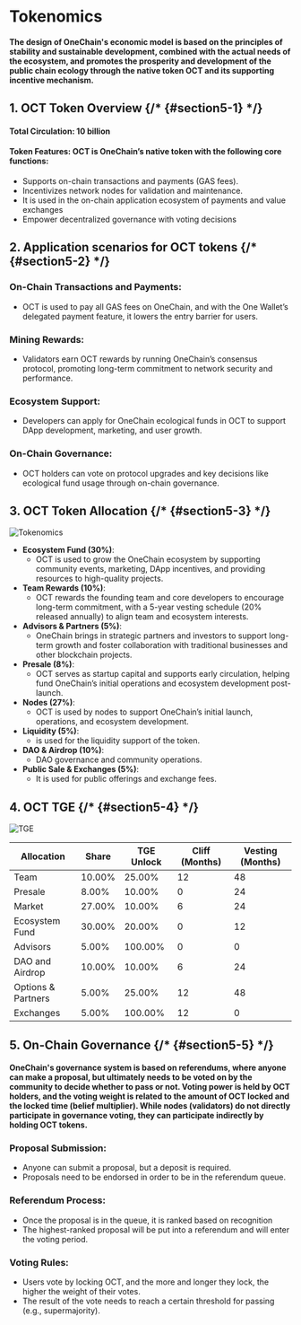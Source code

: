 
# Tokenomics 

#### The design of OneChain's economic model is based on the principles of stability and sustainable development, combined with the actual needs of the ecosystem, and promotes the prosperity and development of the public chain ecology through the native token OCT and its supporting incentive mechanism.

## 1. OCT Token Overview {/* {#section5-1} */}

#### Total Circulation: 10 billion
#### Token Features: OCT is OneChain’s native token with the following core functions:
- Supports on-chain transactions and payments (GAS fees).
- Incentivizes network nodes for validation and maintenance.
- It is used in the on-chain application ecosystem of payments and value exchanges
- Empower decentralized governance with voting decisions

## 2. Application scenarios for OCT tokens {/* {#section5-2} */}

### On-Chain Transactions and Payments:
- OCT is used to pay all GAS fees on OneChain, and with the One Wallet’s delegated payment feature, it lowers the entry barrier for users.

### Mining Rewards:
- Validators earn OCT rewards by running OneChain’s consensus protocol, promoting long-term commitment to network security and performance.

### Ecosystem Support:
- Developers can apply for OneChain ecological funds in OCT to support DApp development, marketing, and user growth.

### On-Chain Governance:
- OCT holders can vote on protocol upgrades and key decisions like ecological fund usage through on-chain governance.

## 3. OCT Token Allocation {/* {#section5-3} */}

![Tokenomics](https://statics-testnet.onelabs.cc/tokenomics_en.png "Tokenomics")

- **Ecosystem Fund (30%)**:
  - OCT is used to grow the OneChain ecosystem by supporting community events, marketing, DApp incentives, and providing resources to high-quality projects.
- **Team Rewards (10%)**:
  - OCT rewards the founding team and core developers to encourage long-term commitment, with a 5-year vesting schedule (20% released annually) to align team and ecosystem interests.
- **Advisors & Partners (5%)**:
  - OneChain brings in strategic partners and investors to support long-term growth and foster collaboration with traditional businesses and other blockchain projects.
- **Presale (8%)**:
  - OCT serves as startup capital and supports early circulation, helping fund OneChain’s initial operations and ecosystem development post-launch.
- **Nodes (27%)**:
  - OCT is used by nodes to support OneChain’s initial launch, operations, and ecosystem development.
- **Liquidity (5%)**:
  - is used for the liquidity support of the token.
- **DAO & Airdrop (10%)**:
  - DAO governance and community operations.
- **Public Sale & Exchanges (5%)**:
  - It is used for public offerings and exchange fees.

## 4. OCT TGE {/* {#section5-4} */}

![TGE](https://statics-testnet.onelabs.cc/tge_en.png "TGE")

| Allocation       | Share  | TGE Unlock | Cliff (Months) | Vesting (Months) |
|-----------------|--------|------------|----------------|------------------|
| Team            | 10.00% | 25.00%     | 12             | 48               |
| Presale         | 8.00%  | 10.00%     | 0              | 24               |
| Market          | 27.00% | 10.00%     | 6              | 24               |
| Ecosystem Fund  | 30.00% | 20.00%     | 0              | 12               |
| Advisors        | 5.00%  | 100.00%    | 0              | 0                |
| DAO and Airdrop | 10.00% | 10.00%     | 6              | 24               |
| Options & Partners | 5.00% | 25.00%  | 12             | 48               |
| Exchanges       | 5.00%  | 100.00%    | 12             | 0                |


## 5. On-Chain Governance {/* {#section5-5} */}

#### OneChain's governance system is based on referendums, where anyone can make a proposal, but ultimately needs to be voted on by the community to decide whether to pass or not. Voting power is held by OCT holders, and the voting weight is related to the amount of OCT locked and the locked time (belief multiplier). While nodes (validators) do not directly participate in governance voting, they can participate indirectly by holding OCT tokens.

### Proposal Submission:
- Anyone can submit a proposal, but a deposit is required.
- Proposals need to be endorsed in order to be in the referendum queue.
### Referendum Process:
- Once the proposal is in the queue, it is ranked based on recognition
- The highest-ranked proposal will be put into a referendum and will enter the voting period.

### Voting Rules:
- Users vote by locking OCT, and the more and longer they lock, the higher the weight of their votes.
- The result of the vote needs to reach a certain threshold for passing (e.g., supermajority).

